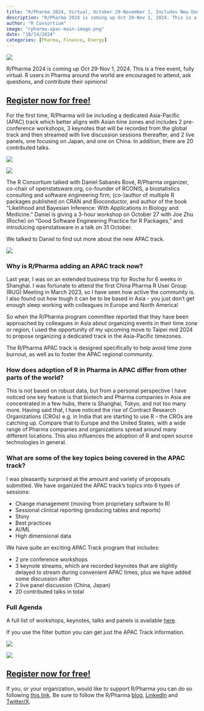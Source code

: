 ```yaml
---
title: "R/Pharma 2024, Virtual, October 29-November 1, Includes New Dedicated Asia-Pacific (APAC) Track"
description: "R/Pharma 2024 is coming up Oct 29-Nov 1, 2024. This is a free event, fully virtual. For the first time, R/Pharma will be including a dedicated Asia-Pacific (APAC) track which better aligns with Asian time zones."
author: "R Consortium"
image: "rpharma-apac-main-image.png"
date: "10/14/2024"
categories: [Pharma, Finance, Energy]
---
```


![](rpharma-apac-main-image.png)

R/Pharma 2024 is coming up Oct 29-Nov 1, 2024. This is a free event, fully virtual. R users in Pharma 
around the world are encouraged to attend, ask questions, and contribute their opinions!

## [Register now for free!](https://events.zoom.us/ev/AvobJEOTVwkUnH6_TgLZDZJauk4dxfm5jCG8JFNN9zukOcsVLvTN~AmO5XY5HRBcxkKG6Hga1aXZaYtpBSER6jHms1seP-NNOA0dhcQZUGJ2NWg) 

For the first time, R/Pharma will be including a dedicated Asia-Pacific (APAC) track which better 
aligns with Asian time zones and includes 2 pre-conference workshops, 3 keynotes that will be recorded 
from the global track and then streamed with live discussion sessions thereafter, and 2 live panels, 
one focusing on Japan, and one on China. In addition, there are 20 contributed talks.

![](rpharma-china-panel.png)

![](rpharma-japan-panel.png)

The R Consortium talked with Daniel Sabanés Bové, R/Pharma organizer, co-chair of openstatsware.org, 
co-founder of RCONIS, a biostatistics consulting and software engineering firm, (co-)author of multiple 
R packages published on CRAN and Bioconductor, and author of the book “Likelihood and Bayesian Inference: 
With Applications in Biology and Medicine.” Daniel is giving a 3-hour workshop on October 27 with Joe 
Zhu (Roche) on “Good Software Engineering Practice for R Packages,” and introducing openstatsware in 
a talk on 31 October. 

We talked to Daniel to find out more about the new APAC track.

![](daniel.png)


### Why is R/Pharma adding an APAC track now? 

Last year, I was on an extended business trip for Roche for 6 weeks in Shanghai. I was fortunate to 
attend the first China Pharma R User Group (RUG) Meeting in March 2023, so I have seen how active the 
community is. I also found out how tough it can be to be based in Asia - you just don't get enough 
sleep working with colleagues in Europe and North America!

So when the R/Pharma program committee reported that they have been approached by colleagues in Asia 
about organizing events in their time zone or region, I used the opportunity of my upcoming move to 
Taipei mid 2024 to propose organizing a dedicated track in the Asia-Pacific timezones.

The R/Pharma APAC track is designed specifically to help avoid time zone burnout, as well as to 
foster the APAC regional community.

### How does adoption of R in Pharma in APAC differ from other parts of the world?

This is not based on robust data, but from a personal perspective I have noticed one key feature is 
that biotech and Pharma companies in Asia are concentrated in a few hubs, there is Shanghai, Tokyo, 
and not too many more. Having said that, I have noticed the rise of Contract Research Organizations 
(CROs) e.g. in India that are starting to use R - the CROs are catching up. Compare that to Europe 
and the United States, with a wide range of Pharma companies and organizations spread around many 
different locations. This also influences the adoption of R and open source technologies in general.



### What are some of the key topics being covered in the APAC track?

I was pleasantly surprised at the amount and variety of proposals submitted. We have organized 
the APAC track’s topics into 6 types of sessions:

* Change management (moving from proprietary software to R)
* Sessional clinical reporting (producing tables and reports)
* Shiny
* Best practices
* AI/ML
* High dimensional data

We have quite an exciting APAC Track program that includes:

* 2 pre conference workshops
* 3 keynote streams, which are recorded keynotes that are slightly delayed to stream during convenient APAC times, plus we have added some discussion after
* 2 live panel discussion (China, Japan)
* 20 contributed talks in total

### Full Agenda

A full list of workshops, keynotes, talks and panels is available 
[here](https://events.zoom.us/ev/AvobJEOTVwkUnH6_TgLZDZJauk4dxfm5jCG8JFNN9zukOcsVLvTN~AmO5XY5HRBcxkKG6Hga1aXZaYtpBSER6jHms1seP-NNOA0dhcQZUGJ2NWg).

If you use the filter button you can get just the APAC Track information.

![](filter.png)

![](filter-apac.png)



## [Register now for free!](https://events.zoom.us/ev/AvobJEOTVwkUnH6_TgLZDZJauk4dxfm5jCG8JFNN9zukOcsVLvTN~AmO5XY5HRBcxkKG6Hga1aXZaYtpBSER6jHms1seP-NNOA0dhcQZUGJ2NWg) 

If you, or your organization, would like to support R/Pharma you can do so following 
[this link](https://www.pledge.to/r-pharma). Be sure to follow the R/Pharma 
[blog](https://rinpharma.com/post/), [LinkedIn](https://www.linkedin.com/company/open-source-in-pharma) and 
[Twitter/X](https://x.com/rinpharma).
